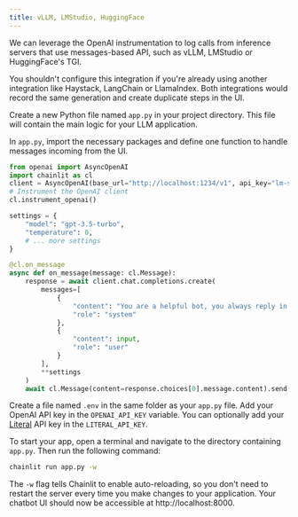 ```yaml
---
title: vLLM, LMStudio, HuggingFace
---
```


We can leverage the OpenAI instrumentation to log calls from inference servers that use messages-based API, such as vLLM, LMStudio or HuggingFace's TGI. 

<Warning>
  You shouldn't configure this integration if you're already using another integration like Haystack, LangChain or LlamaIndex. Both integrations would record the same generation and create duplicate steps in the UI.
</Warning>

Create a new Python file named `app.py` in your project directory. This file will contain the main logic for your LLM application.

In `app.py`, import the necessary packages and define one function to handle messages incoming from the UI.

```python
from openai import AsyncOpenAI
import chainlit as cl
client = AsyncOpenAI(base_url="http://localhost:1234/v1", api_key="lm-studio")
# Instrument the OpenAI client
cl.instrument_openai()

settings = {
    "model": "gpt-3.5-turbo",
    "temperature": 0,
    # ... more settings
}

@cl.on_message
async def on_message(message: cl.Message):
    response = await client.chat.completions.create(
        messages=[
            {
                "content": "You are a helpful bot, you always reply in Spanish",
                "role": "system"
            },
            {
                "content": input,
                "role": "user"
            }
        ],
        **settings
    )
    await cl.Message(content=response.choices[0].message.content).send()
```

Create a file named `.env` in the same folder as your `app.py` file. Add your OpenAI API key in the `OPENAI_API_KEY` variable. You can optionally add your [Literal](https://cloud.getliteral.ai) API key in the `LITERAL_API_KEY`.

To start your app, open a terminal and navigate to the directory containing `app.py`. Then run the following command:

```bash
chainlit run app.py -w
```

The `-w` flag tells Chainlit to enable auto-reloading, so you don't need to restart the server every time you make changes to your application. Your chatbot UI should now be accessible at http://localhost:8000.
